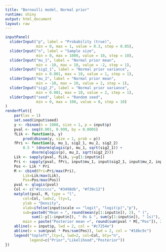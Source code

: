 ```yaml
---
title: "Bernoulli model, Normal prior"
runtime: shiny
output: html_document
layout: raw
---
```


```r
inputPanel(
  sliderInput("p", label = "Probability (true)",
              min = 0, max = 1, value = 0.3, step = 0.05),
  sliderInput("n", label = "Sample size",
              min = 0, max = 1000, value = 10, step = 10),
  sliderInput("mu_1", label = "Normal prior mean",
              min = -10, max = 10, value = -2, step = 1),
  sliderInput("sig2_1", label = "Normal prior variance",
              min = 0.001, max = 10, value = 1, step = 1),
  sliderInput("mu_2", label = "Normal prior mean",
              min = -10, max = 10, value = 2, step = 1),
  sliderInput("sig2_2", label = "Normal prior variance",
              min = 0.001, max = 10, value = 2, step = 1),
  sliderInput("seed", label = "Random seed",
              min = 0, max = 100, value = 0, step = 10)
)
renderPlot({
    par(las = 1)
    set.seed(input$seed)
    y <- rbinom(n = 1000, size = 1, p = input$p)
    pval <- seq(0.001, 0.999, by = 0.0005)
    fLik <- function(p, y)
        prod(dbinom(y, size = 1, prob = p))
    fPri <- function(p, mu_1, sig2_1, mu_2, sig2_2)
        0.5 * (dnorm(qlogis(p), mu_1, sqrt(sig2_1)) + 
            dnorm(qlogis(p), mu_2, sqrt(sig2_2)))
    Lik <- sapply(pval, fLik, y=y[1:input$n])
    Pri <- sapply(pval, fPri, input$mu_1, input$sig2_1, input$mu_2, input$sig2_2)
    Pos <- Lik * Pri
    M <- cbind(Pri=Pri/max(Pri),
        Lik=Lik/max(Lik),
        Pos=Pos/max(Pos))
    pval <- qlogis(pval)
    Col <- c("#cccccc", "#3498db", "#f39c12")
    matplot(pval, M, type = "l", 
        col=Col, lwd=2, lty=1,
        ylab = "Density", 
        xlab=ifelse(input$scale == "logit", "logit(p)","p"),
        sub=paste0("Mean = ", round(mean(y[1:input$n]), 2), " (", 
            sum(1-y[1:input$n]), " 0s & ", sum(y[1:input$n]), " 1s)"),
        main = paste("Posterior mean =", round(sum(pval * M[,"Pos"]), 2)))
    abline(v = input$p, lwd = 2, col = "#c7254e")
    abline(v = sum(pval * Pos/sum(Pos)), lwd = 2, col = "#18bc9c")
    legend("topleft",lty=1, lwd=2, col=Col, bty="n",
           legend=c("Prior","Likelihood","Posterior"))
})
```
